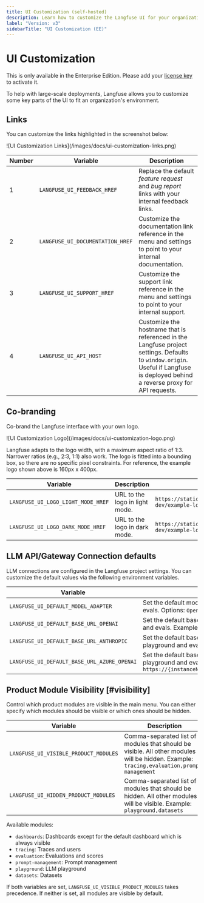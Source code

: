 ```yaml
---
title: UI Customization (self-hosted)
description: Learn how to customize the Langfuse UI for your organization.
label: "Version: v3"
sidebarTitle: "UI Customization (EE)"
---
```


# UI Customization

<Callout type="info">

This is only available in the Enterprise Edition. Please add your [license key](/self-hosting/license-key) to activate it.

</Callout>

To help with large-scale deployments, Langfuse allows you to customize some key parts of the UI to fit an organization's environment.

## Links

You can customize the links highlighted in the screenshot below:

<Frame fullWidth>
  ![UI Customization Links](/images/docs/ui-customization-links.png)
</Frame>

| Number | Variable                         | Description                                                                                                                                                                      |
| ------ | -------------------------------- | -------------------------------------------------------------------------------------------------------------------------------------------------------------------------------- |
| 1      | `LANGFUSE_UI_FEEDBACK_HREF`      | Replace the default _feature request_ and _bug report_ links with your internal feedback links.                                                                                  |
| 2      | `LANGFUSE_UI_DOCUMENTATION_HREF` | Customize the documentation link reference in the menu and settings to point to your internal documentation.                                                                     |
| 3      | `LANGFUSE_UI_SUPPORT_HREF`       | Customize the support link reference in the menu and settings to point to your internal support.                                                                                 |
| 4      | `LANGFUSE_UI_API_HOST`           | Customize the hostname that is referenced in the Langfuse project settings. Defaults to `window.origin`. Useful if Langfuse is deployed behind a reverse proxy for API requests. |

## Co-branding

Co-brand the Langfuse interface with your own logo.

<Frame>![UI Customization Logo](/images/docs/ui-customization-logo.png)</Frame>

Langfuse adapts to the logo width, with a maximum aspect ratio of 1:3. Narrower ratios (e.g., 2:3, 1:1) also work. The logo is fitted into a bounding box, so there are no specific pixel constraints. For reference, the example logo shown above is 160px x 400px.

| Variable                           | Description                    | Example                                                                |
| ---------------------------------- | ------------------------------ | ---------------------------------------------------------------------- |
| `LANGFUSE_UI_LOGO_LIGHT_MODE_HREF` | URL to the logo in light mode. | `https://static.langfuse.com/langfuse-dev/example-logo-light-mode.png` |
| `LANGFUSE_UI_LOGO_DARK_MODE_HREF`  | URL to the logo in dark mode.  | `https://static.langfuse.com/langfuse-dev/example-logo-dark-mode.png`  |

## LLM API/Gateway Connection defaults

LLM connections are configured in the Langfuse project settings. You can customize the default values via the following environment variables.

| Variable                                    | Description                                                                                                                                          |
| ------------------------------------------- | ---------------------------------------------------------------------------------------------------------------------------------------------------- |
| `LANGFUSE_UI_DEFAULT_MODEL_ADAPTER`         | Set the default model adapter for the LLM playground and evals. Options: `OpenAI`, `Anthropic`, `Azure`. Example: `Anthropic`                        |
| `LANGFUSE_UI_DEFAULT_BASE_URL_OPENAI`       | Set the default base URL for OpenAI API in the LLM playground and evals. Example: `https://api.openai.com/v1`                                        |
| `LANGFUSE_UI_DEFAULT_BASE_URL_ANTHROPIC`    | Set the default base URL for Anthropic API in the LLM playground and evals. Example: `https://api.anthropic.com`                                     |
| `LANGFUSE_UI_DEFAULT_BASE_URL_AZURE_OPENAI` | Set the default base URL for Azure OpenAI API in the LLM playground and evals. Example: `https://{instanceName}.openai.azure.com/openai/deployments` |

## Product Module Visibility [#visibility]

Control which product modules are visible in the main menu. You can either specify which modules should be visible or which ones should be hidden.

| Variable                              | Description                                                                                                                               |
| ------------------------------------- | ----------------------------------------------------------------------------------------------------------------------------------------- |
| `LANGFUSE_UI_VISIBLE_PRODUCT_MODULES` | Comma-separated list of modules that should be visible. All other modules will be hidden. Example: `tracing,evaluation,prompt-management` |
| `LANGFUSE_UI_HIDDEN_PRODUCT_MODULES`  | Comma-separated list of modules that should be hidden. All other modules will be visible. Example: `playground,datasets`                  |

Available modules:

- `dashboards`: Dashboards except for the default dashboard which is always visible
- `tracing`: Traces and users
- `evaluation`: Evaluations and scores
- `prompt-management`: Prompt management
- `playground`: LLM playground
- `datasets`: Datasets

If both variables are set, `LANGFUSE_UI_VISIBLE_PRODUCT_MODULES` takes precedence. If neither is set, all modules are visible by default.
